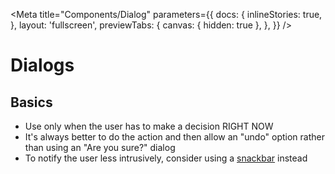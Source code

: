 
<Meta
  title="Components/Dialog"
  parameters={{
    docs: {
      inlineStories: true,
    },
    layout: 'fullscreen',
    previewTabs: {
      canvas: { hidden: true },
    },
  }}
/>

<style>
  {`
  #story--components-dialog--anatomy > div,
  #story--components-dialog--logout > div,
  #story--components-dialog--udf > div {
    height: 20rem !important;
  }
  .preview-dark {
    display: none;
  }
  .dark .preview-light {
    display: none;
  }
  .dark .preview-dark {
    display: block;
  }
  `}
</style>

# Dialogs

## Basics

- Use only when the user has to make a decision RIGHT NOW
- It's always better to do the action and then allow an "undo" option rather than using an "Are you sure?" dialog
- To notify the user less intrusively, consider using a [snackbar](?path=/story/components-snackbar--basic) instead
